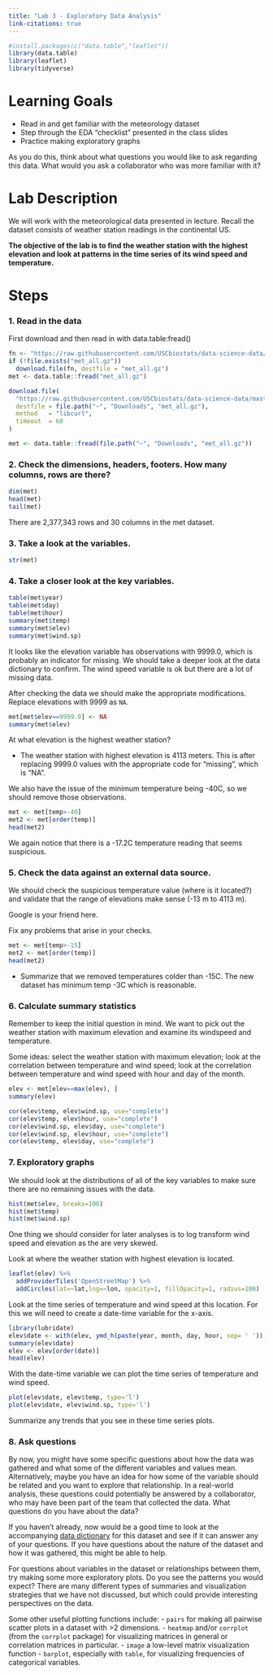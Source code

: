 ```yaml
---
title: "Lab 3 - Exploratory Data Analysis"
link-citations: true
---
```




```r
#install.packages(c("data.table","leaflet"))
library(data.table)
library(leaflet)
library(tidyverse)
```

# Learning Goals

- Read in and get familiar with the meteorology dataset  
- Step through the EDA "checklist" presented in the class slides
- Practice making exploratory graphs

As you do this, think about what questions you would like to ask regarding this data. What would you ask a collaborator who was more familiar with it?


# Lab Description

We will work with the meteorological data presented in lecture. Recall the dataset consists of weather station readings in the continental US. 

**The objective of the lab is to find the weather station with the highest elevation and look at patterns in the time series of its wind speed and temperature.**

# Steps

### 1. Read in the data

First download and then read in with data.table:fread()

```r
fn <- "https://raw.githubusercontent.com/USCbiostats/data-science-data/master/02_met/met_all.gz"
if (!file.exists("met_all.gz"))
  download.file(fn, destfile = "met_all.gz")
met <- data.table::fread("met_all.gz")
```


```r
download.file(
  "https://raw.githubusercontent.com/USCbiostats/data-science-data/master/02_met/met_all.gz",
  destfile = file.path("~", "Downloads", "met_all.gz"),
  method   = "libcurl",
  timeout  = 60
)

met <- data.table::fread(file.path("~", "Downloads", "met_all.gz"))
```

### 2. Check the dimensions, headers, footers. How many columns, rows are there?

```r
dim(met)
head(met)
tail(met)
```
There are 2,377,343 rows and 30 columns in the met dataset.

### 3. Take a look at the variables.

```r
str(met)
```


### 4. Take a closer look at the key variables. 

```r
table(met$year)
table(met$day)
table(met$hour)
summary(met$temp)
summary(met$elev)
summary(met$wind.sp)
```

It looks like the elevation variable has observations with 9999.0, which is probably an indicator for missing. We should take a deeper look at the data dictionary to confirm. The wind speed variable is ok but there are a lot of missing data.

After checking the data we should make the appropriate modifications. Replace elevations with 9999 as `NA`.

```r
met[met$elev==9999.0] <- NA
summary(met$elev)
```
At what elevation is the highest weather station?

- The weather station with highest elevation is 4113 meters. This is after replacing 9999.0 values with the appropriate code for "missing", which is "NA".

We also have the issue of the minimum temperature being -40C, so we should remove those observations.

```r
met <- met[temp>-40]
met2 <- met[order(temp)]
head(met2)
```

We again notice that there is a -17.2C temperature reading that seems suspicious.

### 5. Check the data against an external data source.

We should check the suspicious temperature value (where is it located?) and validate that the range of elevations make sense (-13 m to 4113 m).

Google is your friend here.

Fix any problems that arise in your checks.

```r
met <- met[temp>-15]
met2 <- met[order(temp)]
head(met2)
```
 - Summarize that we removed temperatures colder than -15C. The new dataset has minimum temp -3C which is reasonable.

### 6. Calculate summary statistics

Remember to keep the initial question in mind. We want to pick out the weather station with maximum elevation and examine its windspeed and temperature.

Some ideas: select the weather station with maximum elevation; look at the correlation between temperature and wind speed; look at the correlation between temperature and wind speed with hour and day of the month.

```r
elev <- met[elev==max(elev), ]
summary(elev)
```

```r
cor(elev$temp, elev$wind.sp, use="complete")
cor(elev$temp, elev$hour, use="complete")
cor(elev$wind.sp, elev$day, use="complete")
cor(elev$wind.sp, elev$hour, use="complete")
cor(elev$temp, elev$day, use="complete")
```

### 7. Exploratory graphs


We should look at the distributions of all of the key variables to make sure there are no remaining issues with the data.

```r
hist(met$elev, breaks=100)
hist(met$temp)
hist(met$wind.sp)
```
One thing we should consider for later analyses is to log transform wind speed and elevation as the are very skewed.


Look at where the weather station with highest elevation is located.

```r
leaflet(elev) %>%
  addProviderTiles('OpenStreetMap') %>% 
  addCircles(lat=~lat,lng=~lon, opacity=1, fillOpacity=1, radius=100)
```
Look at the time series of temperature and wind speed at this location. For this we will need to create a date-time variable for the x-axis.

```r
library(lubridate)
elev$date <- with(elev, ymd_h(paste(year, month, day, hour, sep= ' ')))
summary(elev$date)
elev <- elev[order(date)]
head(elev)
```
With the date-time variable we can plot the time series of temperature and wind speed.

```r
plot(elev$date, elev$temp, type='l')
plot(elev$date, elev$wind.sp, type='l')
```
Summarize any trends that you see in these time series plots.

### 8. Ask questions

By now, you might have some specific questions about how the data was gathered and what some of the different variables and values mean. Alternatively, maybe you have an idea for how some of the variable should be related and you want to explore that relationship. In a real-world analysis, these questions could potentially be answered by a collaborator, who may have been part of the team that collected the data. What questions do you have about the data?

If you haven't already, now would be a good time to look at the accompanying [data dictionary](https://github.com/USCbiostats/data-science-data/blob/master/02_met/met-datadictionary.pdf) for this dataset and see if it can answer any of your questions. If you have questions about the nature of the dataset and how it was gathered, this might be able to help.

For questions about variables in the dataset or relationships between them, try making some more exploratory plots. Do you see the patterns you would expect? There are many different types of summaries and visualization strategies that we have not discussed, but which could provide interesting perspectives on the data.

Some other useful plotting functions include:
 - `pairs` for making all pairwise scatter plots in a dataset with >2 dimensions.
 - `heatmap` and/or `corrplot` (from the `corrplot` package) for visualizing matrices in general or correlation matrices in particular.
 - `image` a low-level matrix visualization function
 - `barplot`, especially with `table`, for visualizing frequencies of categorical variables.

